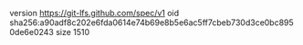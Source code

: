 version https://git-lfs.github.com/spec/v1
oid sha256:a90adf8c202e6fda0614e74b69e8b5e6ac5ff7cbeb730d3ce0bc8950de6e0243
size 1510
